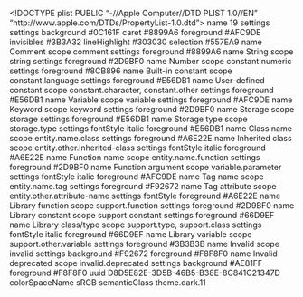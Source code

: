 <?xml version="1.0" encoding="UTF-8"?>
<!DOCTYPE plist PUBLIC "-//Apple Computer//DTD PLIST 1.0//EN" "http://www.apple.com/DTDs/PropertyList-1.0.dtd">
<!-- Generated by: TmTheme-Editor                 -->
<!-- ============================================ -->
<!-- app:  http://tmtheme-editor.herokuapp.com    -->
<!-- code: https://github.com/aziz/tmTheme-Editor -->
<plist version="1.0">
<dict>
	<key>name</key>
	<string>19</string>
	<key>settings</key>
	<array>
		<dict>
			<key>settings</key>
			<dict>
				<key>background</key>
				<string>#0C161F</string>
				<key>caret</key>
				<string>#8899A6</string>
				<key>foreground</key>
				<string>#AFC9DE</string>
				<key>invisibles</key>
				<string>#3B3A32</string>
				<key>lineHighlight</key>
				<string>#303030</string>
				<key>selection</key>
				<string>#557EA9</string>
			</dict>
		</dict>
		<dict>
			<key>name</key>
			<string>Comment</string>
			<key>scope</key>
			<string>comment</string>
			<key>settings</key>
			<dict>
				<key>foreground</key>
				<string>#8899A6</string>
			</dict>
		</dict>
		<dict>
			<key>name</key>
			<string>String</string>
			<key>scope</key>
			<string>string</string>
			<key>settings</key>
			<dict>
				<key>foreground</key>
				<string>#2D9BF0</string>
			</dict>
		</dict>
		<dict>
			<key>name</key>
			<string>Number</string>
			<key>scope</key>
			<string>constant.numeric</string>
			<key>settings</key>
			<dict>
				<key>foreground</key>
				<string>#8CB896</string>
			</dict>
		</dict>
		<dict>
			<key>name</key>
			<string>Built-in constant</string>
			<key>scope</key>
			<string>constant.language</string>
			<key>settings</key>
			<dict>
				<key>foreground</key>
				<string>#E56DB1</string>
			</dict>
		</dict>
		<dict>
			<key>name</key>
			<string>User-defined constant</string>
			<key>scope</key>
			<string>constant.character, constant.other</string>
			<key>settings</key>
			<dict>
				<key>foreground</key>
				<string>#E56DB1</string>
			</dict>
		</dict>
		<dict>
			<key>name</key>
			<string>Variable</string>
			<key>scope</key>
			<string>variable</string>
			<key>settings</key>
			<dict>
				<key>foreground</key>
				<string>#AFC9DE</string>
			</dict>
		</dict>
		<dict>
			<key>name</key>
			<string>Keyword</string>
			<key>scope</key>
			<string>keyword</string>
			<key>settings</key>
			<dict>
				<key>foreground</key>
				<string>#2D9BF0</string>
			</dict>
		</dict>
		<dict>
			<key>name</key>
			<string>Storage</string>
			<key>scope</key>
			<string>storage</string>
			<key>settings</key>
			<dict>
				<key>foreground</key>
				<string>#E56DB1</string>
			</dict>
		</dict>
		<dict>
			<key>name</key>
			<string>Storage type</string>
			<key>scope</key>
			<string>storage.type</string>
			<key>settings</key>
			<dict>
				<key>fontStyle</key>
				<string>italic </string>
				<key>foreground</key>
				<string>#E56DB1</string>
			</dict>
		</dict>
		<dict>
			<key>name</key>
			<string>Class name</string>
			<key>scope</key>
			<string>entity.name.class</string>
			<key>settings</key>
			<dict>
				<key>foreground</key>
				<string>#A6E22E</string>
			</dict>
		</dict>
		<dict>
			<key>name</key>
			<string>Inherited class</string>
			<key>scope</key>
			<string>entity.other.inherited-class</string>
			<key>settings</key>
			<dict>
				<key>fontStyle</key>
				<string>italic </string>
				<key>foreground</key>
				<string>#A6E22E</string>
			</dict>
		</dict>
		<dict>
			<key>name</key>
			<string>Function name</string>
			<key>scope</key>
			<string>entity.name.function</string>
			<key>settings</key>
			<dict>
				<key>foreground</key>
				<string>#2D9BF0</string>
			</dict>
		</dict>
		<dict>
			<key>name</key>
			<string>Function argument</string>
			<key>scope</key>
			<string>variable.parameter</string>
			<key>settings</key>
			<dict>
				<key>fontStyle</key>
				<string>italic          </string>
				<key>foreground</key>
				<string>#AFC9DE</string>
			</dict>
		</dict>
		<dict>
			<key>name</key>
			<string>Tag name</string>
			<key>scope</key>
			<string>entity.name.tag</string>
			<key>settings</key>
			<dict>
				<key>foreground</key>
				<string>#F92672</string>
			</dict>
		</dict>
		<dict>
			<key>name</key>
			<string>Tag attribute</string>
			<key>scope</key>
			<string>entity.other.attribute-name</string>
			<key>settings</key>
			<dict>
				<key>fontStyle</key>
				<string></string>
				<key>foreground</key>
				<string>#A6E22E</string>
			</dict>
		</dict>
		<dict>
			<key>name</key>
			<string>Library function</string>
			<key>scope</key>
			<string>support.function</string>
			<key>settings</key>
			<dict>
				<key>foreground</key>
				<string>#2D9BF0</string>
			</dict>
		</dict>
		<dict>
			<key>name</key>
			<string>Library constant</string>
			<key>scope</key>
			<string>support.constant</string>
			<key>settings</key>
			<dict>
				<key>foreground</key>
				<string>#66D9EF</string>
			</dict>
		</dict>
		<dict>
			<key>name</key>
			<string>Library class&#x2f;type</string>
			<key>scope</key>
			<string>support.type, support.class</string>
			<key>settings</key>
			<dict>
				<key>fontStyle</key>
				<string>italic</string>
				<key>foreground</key>
				<string>#66D9EF</string>
			</dict>
		</dict>
		<dict>
			<key>name</key>
			<string>Library variable</string>
			<key>scope</key>
			<string>support.other.variable</string>
			<key>settings</key>
			<dict>
				<key>foreground</key>
				<string>#3B3B3B</string>
			</dict>
		</dict>
		<dict>
			<key>name</key>
			<string>Invalid</string>
			<key>scope</key>
			<string>invalid</string>
			<key>settings</key>
			<dict>
				<key>background</key>
				<string>#F92672</string>
				<key>foreground</key>
				<string>#F8F8F0</string>
			</dict>
		</dict>
		<dict>
			<key>name</key>
			<string>Invalid deprecated</string>
			<key>scope</key>
			<string>invalid.deprecated</string>
			<key>settings</key>
			<dict>
				<key>background</key>
				<string>#AE81FF</string>
				<key>foreground</key>
				<string>#F8F8F0</string>
			</dict>
		</dict>
	</array>
	<key>uuid</key>
	<string>D8D5E82E-3D5B-46B5-B38E-8C841C21347D</string>
	<key>colorSpaceName</key>
	<string>sRGB</string>
	<key>semanticClass</key>
	<string>theme.dark.11</string>
</dict>
</plist>
